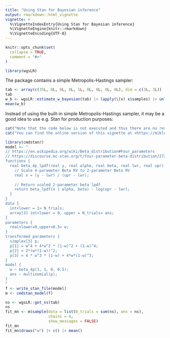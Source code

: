 ```yaml
---
title: "Using Stan for Bayesian inference"
output: rmarkdown::html_vignette
vignette: >
  %\VignetteIndexEntry{Using Stan for Bayesian inference}
  %\VignetteEngine{knitr::rmarkdown}
  %\VignetteEncoding{UTF-8}
---
```


```r
knitr::opts_chunk$set(
  collapse = TRUE,
  comment = "#>"
)
```

```r
library(wgsLR)
```

The package contains a simple Metropolis-Hastings sampler:

```r
tab <- array(c(35L, 0L, 0L, 0L, 1L, 0L, 0L, 0L, 0L), dim = c(3L, 3L))
tab
w_b <- wgsLR::estimate_w_bayesian(tab) |> lapply(\(x) x$samples) |> unlist()
mean(w_b)
```

Instead of using the built-in simple Metropolis-Hastings sampler, 
it may be a good idea to use e.g. Stan for production purposes:

```r
cat("Note that the code below is not executed and thus there are no results below as the package 'cmdstanr' was not found.\n\n")
cat("You can find the online version of this vignette at <https://mikldk.github.io/wgsLR/articles/using-stan.html>.\n\n")
```


```r
library(cmdstanr)
model <- "
// https://en.wikipedia.org/wiki/Beta_distribution#Four_parameters
// https://discourse.mc-stan.org/t/four-parameter-beta-distribution/27216/2
functions {
  real beta_4p_lpdf(real y, real alpha, real beta, real lwr, real upr) {
    // Scale 4-parameter Beta RV to 2-parameter Beta RV
    real x = (y - lwr) / (upr - lwr);
    
    // Return scaled 2-parameter beta lpdf
    return beta_lpdf(x | alpha, beta) - log(upr - lwr);
  }
}
data {
  int<lower = 1> N_trials;
  array[3] int<lower = 0, upper = N_trials> ans;
}
parameters {
  real<lower=0,upper=0.5> w;
}
transformed parameters {
  simplex[3] p;
  p[1] = w^4 + 4*w^2 * (1-w)^2 + (1-w)^4;
  p[2] = 2*(w*(1-w))^2;
  p[3] = 4 * w^3 * (1-w) + 4*w*(1-w)^3;
}
model {
  w ~ beta_4p(1, 1, 0, 0.5);
  ans ~ multinomial(p);
}
"
f <- write_stan_file(model)
m <- cmdstan_model(f)
```

```r
ns <- wgsLR::get_ns(tab)
ns
fit_mn <- m$sample(data = list(N_trials = sum(ns), ans = ns), 
                   chains = 4, 
                   show_messages = FALSE)
fit_mn
fit_mn$draws("w") |> c() |> mean()
```


